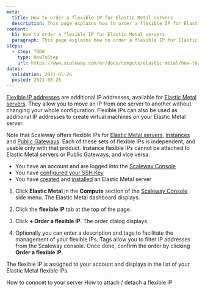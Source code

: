 ```yaml
---
meta:
  title: How to order a flexible IP for Elastic Metal servers
  description: This page explains how to order a flexible IP for Elastic Metal servers
content:
  h1: How to order a flexible IP for Elastic Metal servers
  paragraph: This page explains how to order a flexible IP for Elastic Metal servers
steps:
  - step: TODO
    type: HowToStep
    url: https://www.scaleway.com/en/docs/compute/elastic-metal/how-to/order-flexible-ip/
dates:
  validation: 2021-05-26
  posted: 2021-05-26
---
```


[Flexible IP addresses](/compute/elastic-metal/concepts/#flexible-ip) are additional IP addresses, available for [Elastic Metal servers](https://www.scaleway.com/en/elastic-metal/). They allow you to move an IP from one server to another without changing your whole configuration. Flexible IPs can also be used as additional IP addresses to create virtual machines on your Elastic Metal server.

<Message type="important">

  Note that Scaleway offers flexible IPs for [Elastic Metal servers](/compute/elastic-metal/concepts/#elastic-metal-server), [Instances](/compute/instances/concepts/#instance) and [Public Gateways](/network/vpc/concepts/#public-gateway). Each of these sets of flexible IPs is independent, and usable only with that product. Instance flexible IPs cannot be attached to Elastic Metal servers or Public Gateways, and vice versa.

</Message>

<Message type="requirement">

- You have an account and are logged into the [Scaleway Console](https://console.scaleway.com)  
- You have [configured your SSH Key](/console/my-project/how-to/create-ssh-key)
- You have [created](/compute/elastic-metal/how-to/create-server) and [installed](/compute/elastic-metal/how-to/install-server) an Elastic Metal server

</Message>

1. Click **Elastic Metal** in the **Compute** section of the [Scaleway Console](https://console.scaleway.com) side menu. The Elastic Metal dashboard displays.

2. Click the **flexible IP** tab at the top of the page.

3. Click **+ Order a flexible IP**. The order dialog displays.

4. Optionally you can enter a description and tags to facilitate the management of your flexible IPs. Tags allow you to filter IP addresses from the Scaleway console. Once done, confirm the order by clicking **Order a flexible IP**.


The flexible IP is assigned to your account and displays in the list of your Elastic Metal flexible IPs.

<Navigation title="See Also">
  <PreviousButton to="/compute/elastic-metal/how-to/connect-to-server/">How to conncet to your server</PreviousButton>
  <NextButton to="/compute/elastic-metal/how-to/attach-detach-flexible-ip/">How to attach / detach a flexible IP</NextButton>
</Navigation>
